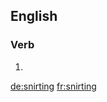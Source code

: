 
==English==

===Verb===
{{head|en}}

# {{present participle of|snirt|lang=en}}

[[de:snirting]]
[[fr:snirting]]